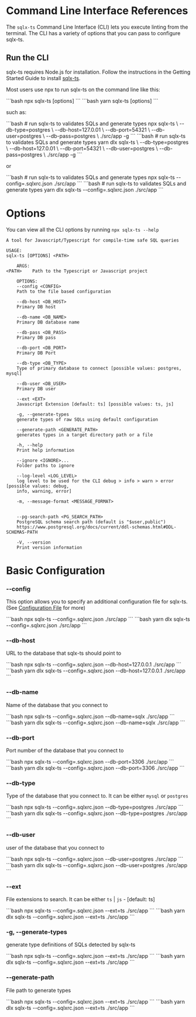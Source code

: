 
# Command Line Interface References

The `sqlx-ts` Command Line Interface (CLI) lets you execute linting from the terminal. The CLI has a variety of options that you can pass to configure sqlx-ts.

## Run the CLI

sqlx-ts requires Node.js for installation. Follow the instructions in the Getting Started Guide to install [sqlx-ts](/installation).

Most users use npx to run sqlx-ts on the command line like this:

<Tabs>
  <TabItem value="npm" label="npm" default>
      ```bash
      npx sqlx-ts [options] <PATH>
      ```
  </TabItem>
  <TabItem value="yarn" label="yarn">
      ```bash
      yarn sqlx-ts [options] <PATH>
      ```
  </TabItem>
</Tabs>

such as:

<Tabs>
    <TabItem value="npm" label="npm" default>
        ```bash
        # run sqlx-ts to validates SQLs and generate types
        npx sqlx-ts \
            --db-type=postgres \
            --db-host=127.0.01 \
            --db-port=54321 \
            --db-user=postgres \
            --db-pass=postgres \
            ./src/app -g
        ```
    </TabItem>
    <TabItem value="yarn" label="yarn">
        ```bash
        # run sqlx-ts to validates SQLs and generate types
        yarn dlx sqlx-ts \
            --db-type=postgres \
            --db-host=127.0.01 \
            --db-port=54321 \
            --db-user=postgres \
            --db-pass=postgres \
            ./src/app -g
        ```
    </TabItem>
</Tabs>

or

<Tabs>
    <TabItem value="npm" label="npm" default>
        ```bash
        # run sqlx-ts to validates SQLs and generate types
        npx sqlx-ts --config=.sqlxrc.json ./src/app
        ```
    </TabItem>
    <TabItem value="yarn" label="yarn">
        ```bash
        # run sqlx-ts to validates SQLs and generate types
        yarn dlx sqlx-ts --config=.sqlxrc.json ./src/app
        ```
    </TabItem>
</Tabs>

# Options

You can view all the CLI options by running `npx sqlx-ts --help`

```
A tool for Javascript/Typescript for compile-time safe SQL queries

USAGE:
sqlx-ts [OPTIONS] <PATH>

    ARGS:
<PATH>    Path to the Typescript or Javascript project

    OPTIONS:
    --config <CONFIG>
    Path to the file based configuration

    --db-host <DB_HOST>
    Primary DB host

    --db-name <DB_NAME>
    Primary DB database name

    --db-pass <DB_PASS>
    Primary DB pass

    --db-port <DB_PORT>
    Primary DB Port

    --db-type <DB_TYPE>
    Type of primary database to connect [possible values: postgres, mysql]

    --db-user <DB_USER>
    Primary DB user

    --ext <EXT>
    Javascript Extension [default: ts] [possible values: ts, js]

    -g, --generate-types
    generate types of raw SQLs using default configuration

    --generate-path <GENERATE_PATH>
    generates types in a target directory path or a file

    -h, --help
    Print help information

    --ignore <IGNORE>...
    Folder paths to ignore

    --log-level <LOG_LEVEL>
    log level to be used for the CLI debug > info > warn > error [possible values: debug,
    info, warning, error]

    -m, --message-format <MESSAGE_FORMAT>


    --pg-search-path <PG_SEARCH_PATH>
    PostgreSQL schema search path (default is "$user,public")
    https://www.postgresql.org/docs/current/ddl-schemas.html#DDL-SCHEMAS-PATH

    -V, --version
    Print version information
```

# Basic Configuration

### --config

This option allows you to specify an additional configuration file for sqlx-ts. (See [Configuration File](/connect/config-file) for more)


<Tabs>
    <TabItem value="npm" label="npm" default>
        ```bash
        npx sqlx-ts --config=.sqlxrc.json ./src/app
        ```
    </TabItem>
    <TabItem value="yarn" label="yarn">
        ```bash
        yarn dlx sqlx-ts --config=.sqlxrc.json ./src/app
        ```
    </TabItem>
</Tabs>

### --db-host

URL to the database that sqlx-ts should point to

<Tabs>
    <TabItem value="npm" label="npm" default>
        ```bash
        npx sqlx-ts --config=.sqlxrc.json --db-host=127.0.0.1 ./src/app
        ```
    </TabItem>
    <TabItem value="yarn" label="yarn">
        ```bash
        yarn dlx sqlx-ts --config=.sqlxrc.json --db-host=127.0.0.1 ./src/app
        ```
    </TabItem>
</Tabs>

### --db-name

Name of the database that you connect to

<Tabs>
    <TabItem value="npm" label="npm" default>
        ```bash
        npx sqlx-ts --config=.sqlxrc.json --db-name=sqlx ./src/app
        ```
    </TabItem>
    <TabItem value="yarn" label="yarn">
        ```bash
        yarn dlx sqlx-ts --config=.sqlxrc.json --db-name=sqlx ./src/app
        ```
    </TabItem>
</Tabs>


### --db-port

Port number of the database that you connect to

<Tabs>
    <TabItem value="npm" label="npm" default>
        ```bash
        npx sqlx-ts --config=.sqlxrc.json --db-port=3306 ./src/app
        ```
    </TabItem>
    <TabItem value="yarn" label="yarn">
        ```bash
        yarn dlx sqlx-ts --config=.sqlxrc.json --db-port=3306 ./src/app
        ```
    </TabItem>
</Tabs>


### --db-type

Type of the database that you connect to. It can be either `mysql` or `postgres`

<Tabs>
    <TabItem value="npm" label="npm" default>
        ```bash
        npx sqlx-ts --config=.sqlxrc.json --db-type=postgres ./src/app
        ```
    </TabItem>
    <TabItem value="yarn" label="yarn">
        ```bash
        yarn dlx sqlx-ts --config=.sqlxrc.json --db-type=postgres ./src/app
        ```
    </TabItem>
</Tabs>


### --db-user

user of the database that you connect to

<Tabs>
    <TabItem value="npm" label="npm" default>
        ```bash
        npx sqlx-ts --config=.sqlxrc.json --db-user=postgres ./src/app
        ```
    </TabItem>
    <TabItem value="yarn" label="yarn">
        ```bash
        yarn dlx sqlx-ts --config=.sqlxrc.json --db-user=postgres ./src/app
        ```
    </TabItem>
</Tabs>


### --ext

File extensions to search. It can be either `ts` | `js` - [default: ts]

<Tabs>
    <TabItem value="npm" label="npm" default>
        ```bash
        npx sqlx-ts --config=.sqlxrc.json --ext=ts ./src/app
        ```
    </TabItem>
    <TabItem value="yarn" label="yarn">
        ```bash
        yarn dlx sqlx-ts --config=.sqlxrc.json --ext=ts ./src/app
        ```
    </TabItem>
</Tabs>

### -g, --generate-types

generate type definitions of SQLs detected by sqlx-ts

<Tabs>
    <TabItem value="npm" label="npm" default>
        ```bash
        npx sqlx-ts --config=.sqlxrc.json --ext=ts ./src/app
        ```
    </TabItem>
    <TabItem value="yarn" label="yarn">
        ```bash
        yarn dlx sqlx-ts --config=.sqlxrc.json --ext=ts ./src/app
        ```
    </TabItem>
</Tabs>


### --generate-path

File path to generate types

<Tabs>
    <TabItem value="npm" label="npm" default>
        ```bash
        npx sqlx-ts --config=.sqlxrc.json --ext=ts ./src/app
        ```
    </TabItem>
    <TabItem value="yarn" label="yarn">
        ```bash
        yarn dlx sqlx-ts --config=.sqlxrc.json --ext=ts ./src/app
        ```
    </TabItem>
</Tabs>

